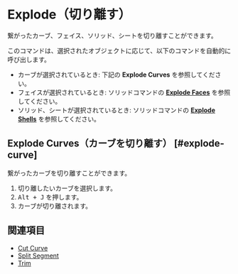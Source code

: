 
# Explode（切り離す）

<Reference shortcut="Alt + J" command="Explode" button="" />

繋がったカーブ、フェイス、ソリッド、シートを切り離すことができます。

このコマンドは、選択されたオブジェクトに応じて、以下のコマンドを自動的に呼び出します。
- カーブが選択されているとき: 下記の **Explode Curves** を参照してください。
- フェイスが選択されているとき: ソリッドコマンドの [**Explode Faces**](../solid/explode#explode-faces) を参照してください。
- ソリッド、シートが選択されているとき: ソリッドコマンドの [**Explode Shells**](../solid/explode#explode-sheets) を参照してください。

## Explode Curves（カーブを切り離す） [#explode-curve]

繋がったカーブを切り離すことができます。

1. 切り離したいカーブを選択します。
2. <kbd>Alt + J</kbd> を押します。
3. カーブが切り離されます。

## 関連項目
- [Cut Curve](./cut-curve)
- [Split Segment](./split-segment)
- [Trim](./trim)












